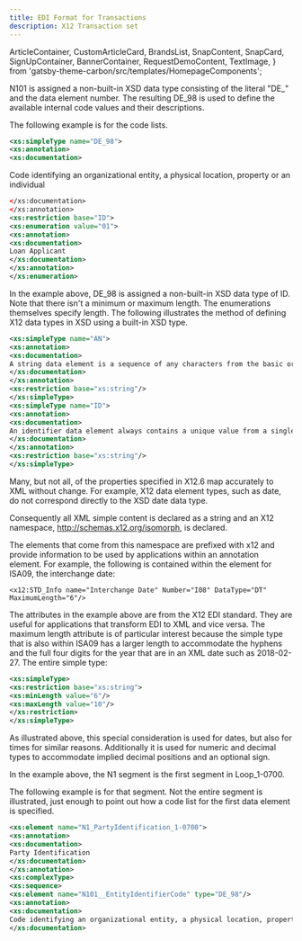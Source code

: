 ```yaml
---
title: EDI Format for Transactions
description: X12 Transaction set
---
```


<!-- SPDX-License-Identifier: Apache-2.0
SPDXVersion: SPDX-2.2
SPDX-FileCopyrightText: Copyright 2020 FreightTrust and Clearing Corporation -->

  ArticleContainer,
  CustomArticleCard,
  BrandsList,
  SnapContent,
  SnapCard,
  SignUpContainer,
  BannerContainer,
  RequestDemoContent,
  TextImage,
} from 'gatsby-theme-carbon/src/templates/HomepageComponents';


<BannerContainer
  title="EDI X12/EDIFACT and more"
  content="Enable accurate and actionable data with your existing EDI"
  buttonLabel="Get Started Today"
  href="https://freight.page.link/request-information">
</BannerContainer>


<ArticleContainer
  title="Code Elements"
  subTitle="General Data Elements">
<Row>
N101 is assigned a non-built-in XSD data type consisting of the literal "DE\_"
and the data element number. The resulting DE_98 is used to define the available
internal code values and their descriptions.

The following example is for the code lists.

```xml
<xs:simpleType name="DE_98">
<xs:annotation>
<xs:documentation>
```

Code identifying an organizational entity, a physical location, property or an
individual

```xml
</xs:documentation>
</xs:annotation>
<xs:restriction base="ID">
<xs:enumeration value="01">
<xs:annotation>
<xs:documentation>
Loan Applicant
</xs:documentation>
</xs:annotation>
</xs:enumeration>
```
</Row>
</ArticleContainer>


<ArticleContainer
  title="X12 Data Type Elements"
  subTitle="ASC X12">
<Row>
In the example above, DE_98 is assigned a non-built-in XSD data type of ID. Note
that there isn't a minimum or maximum length. The enumerations themselves
specify length. The following illustrates the method of defining X12 data types
in XSD using a built-in XSD type.

```xml
<xs:simpleType name="AN">
<xs:annotation>
<xs:documentation>
A string data element is a sequence of any characters from the basic or extended character sets and contains at least one non-space character. The significant characters shall be left justified. Leading spaces, when they occur, are presumed to be significant characters. In the actual data stream trailing spaces should be suppressed. The representation for this data element type is AN.
</xs:documentation>
</xs:annotation>
<xs:restriction base="xs:string"/>
</xs:simpleType>
<xs:simpleType name="ID">
<xs:annotation>
<xs:documentation>
An identifier data element always contains a unique value from a single, predefined list of values. That list of values is either enumerated within the data element in X12.3 Data Element Dictionary or the source of the list of values is specified in Appendix A in the X12.3 Data Element Dictionary. Trailing spaces should be suppressed. The representation for this data element type is ID.
</xs:documentation>
</xs:annotation>
<xs:restriction base="xs:string"/>
</xs:simpleType>
```
</Row>
</ArticleContainer>


<ArticleContainer
  title="X12 Namespaces"
  subTitle="ASC X12">
<Row>

Many, but not all, of the properties specified in X12.6 map accurately to XML
without change. For example, X12 data element types, such as date, do not
correspond directly to the XSD date data type.

Consequently all XML simple content is declared as a string and an X12
namespace, http://schemas.x12.org/isomorph, is declared.

The elements that come from this namespace are prefixed with x12 and provide
information to be used by applications within an annotation element. For
example, the following is contained within the element for ISA09, the
interchange date:

`<x12:STD_Info name="Interchange Date" Number="I08" DataType="DT" MaximumLength="6"/>`

The attributes in the example above are from the X12 EDI standard. They are
useful for applications that transform EDI to XML and vice versa. The maximum
length attribute is of particular interest because the simple type that is also
within ISA09 has a larger length to accommodate the hyphens and the full four
digits for the year that are in an XML date such as 2018-02-27. The entire
simple type:

```xml
<xs:simpleType>
<xs:restriction base="xs:string">
<xs:minLength value="6"/>
<xs:maxLength value="10"/>
</xs:restriction>
</xs:simpleType>
```

As illustrated above, this special consideration is used for dates, but also for
times for similar reasons. Additionally it is used for numeric and decimal types
to accommodate implied decimal positions and an optional sign.


</Row>
</ArticleContainer>


<ArticleContainer
  title="X12 Segment Elements"
  subTitle="ASC X12">
<Row>

In the example above, the N1 segment is the first segment in Loop_1-0700.

The following example is for that segment. Not the entire segment is
illustrated, just enough to point out how a code list for the first data element
is specified.

```xml
<xs:element name="N1_PartyIdentification_1-0700">
<xs:annotation>
<xs:documentation>
Party Identification
</xs:documentation>
</xs:annotation>
<xs:complexType>
<xs:sequence>
<xs:element name="N101__EntityIdentifierCode" type="DE_98"/>
<xs:annotation>
<xs:documentation>
Code identifying an organizational entity, a physical location, property or an individual
</xs:documentation>
```
</Row>
</ArticleContainer>
